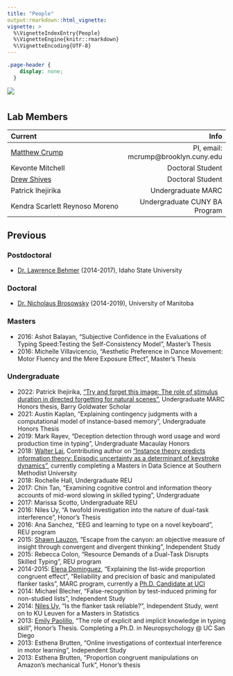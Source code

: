```yaml
---
title: "People"
output:rmarkdown::html_vignette:
vignette: >
  %\VignetteIndexEntry{People}
  %\VignetteEngine{knitr::rmarkdown}
  %\VignetteEncoding{UTF-8}
---
```


```css
.page-header {
    display: none;
  }
```

<img src="images/people_banner.jpg" style= width="100%"/>

#

## Lab Members

| Current | Info |
|:--------|-------:|
|[Matthew Crump](https://www.brooklyn.cuny.edu/web/academics/faculty/faculty_profile.jsp?faculty=1059)| PI, email: mcrump@brooklyn.cuny.edu|
|Kevonte Mitchell| Doctoral Student|
|[Drew Shives](https://djshives.netlify.app)| Doctoral Student|
|Patrick Ihejirika| Undergraduate MARC|
|Kendra Scarlett Reynoso Moreno | Undergraduate CUNY BA Program|


## Previous

### Postdoctoral

- [Dr. Lawrence Behmer](https://www.isu.edu/psych/people/faculty/facultyandstaff/lawrence-p-behmer-jr-phd.html) (2014-2017), Idaho State University

### Doctoral

- [Dr. Nicholaus Brosowsky](https://nbrosowsky.github.io/index.html) (2014-2019), University of Manitoba

### Masters

- 2016: Ashot Balayan, "Subjective Confidence in the Evaluations of Typing Speed:Testing the Self-Consistency Model", Master's Thesis
- 2016: Michelle Villavicencio, "Aesthetic Preference in Dance Movement: Motor Fluency and the Mere Exposure Effect", Master's Thesis

### Undergraduate

- 2022: Patrick Ihejirika, ["Try and forget this image: The role of stimulus duration in directed forgetting for natural scenes"](https://www.crumplab.com/PatrickHonorsThesis/), Undergraduate MARC Honors thesis, Barry Goldwater Scholar
- 2021: Austin Kaplan, "Explaining contingency judgments with a computational model of instance-based memory", Undergraduate Honors Thesis
- 2019: Mark Rayev, "Deception detection through word usage and word production time in typing", Undergraduate Macaulay Honors
- 2018: [Walter Lai](https://www.linkedin.com/in/walter-lai-31395b181), Contributing author on ["Instance theory predicts information theory: Episodic uncertainty as a determinant of keystroke dynamics"](https://crumplab.github.io/EntropyTyping/index.html), currently completing a Masters in Data Science at Southern Methodist University
- 2018: Rochelle Hall, Undergraduate REU
- 2017: Chin Tan, "Examining cognitive control and information theory accounts of mid-word slowing in skilled typing", Undergraduate
- 2017: Marissa Scotto, Undergraduate REU
- 2016: Niles Uy, "A twofold investigation into the nature of dual-task interference", Honor's Thesis
- 2016: Ana Sanchez, "EEG and learning to type on a novel keyboard", REU program
- 2015: [Shawn Lauzon](https://ca.linkedin.com/public-profile/in/shawnlauzon?challengeId=AQFcIfKDBrAmIwAAAXeRzrHYBkBMThytBYhCccIDOoXwmYQi8c63SVZAcQYiJ3KmAnk1nUFkmVmCtZt_uAQLcprxdAvToBGp4g&submissionId=07d8640c-98bc-6216-77a1-f4946022cd2e), "Escape from the canyon: an objective measure of insight through convergent and divergent thinking", Independent Study
- 2015: Rebecca Colon, "Resource Demands of a Dual-Task Disrupts Skilled Typing", REU program
- 2014-2015: [Elena Dominguez](https://www.blackinneuro.com/profiles/elena-dominguez), "Explaining the list-wide proportion congruent effect", "Reliability and precision of basic and manipulated flanker tasks", MARC program, currently a [Ph.D. Candidate at UCI](https://faculty.sites.uci.edu/starklab/elena-dominguez/) 
- 2014: Michael Blecher, "False-recognition by test-induced priming for non-studied lists", Independent Study
- 2014: [Niles Uy](https://www.linkedin.com/in/niles-uy?trk=public_profile_browsemap_profile-result-card_result-card_full-click), "Is the flanker task reliable?", Independent Study, went on to KU Leuven for a Masters in Statistics
- 2013: [Emily Paolillo](https://clinpsyc.sdsu.edu/emily-paolillo/), "The role of explicit and implicit knowledge in typing skill", Honor's Thesis. Completing a Ph.D. in Neuropsychology @ UC San Diego
- 2013: Esthena Brutten, "Online investigations of contextual interference in motor learning", Independent Study
- 2013: Esthena Brutten, "Proportion congruent manipulations on Amazon's mechanical Turk", Honor's thesis


